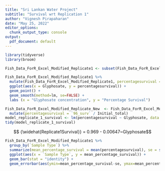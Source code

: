 ```yaml
---
title: "Sri Lankan Water Project"
subtitle: "Survival wrt Replication 1"
author: "Vignesh Pirapaharan"
date: "May 25, 2022"
editor_options: 
  chunk_output_type: console
output:
  pdf_document: default
---
```


```r
library(tidyverse)
library(broom)
```

```r
Fish_Data_ForR_Excel_Modified_Replicate1 <- subset(Fish_Data_ForR_Excel_Modified_Replicate1,`48_surv`!= 0)
```

```r
Fish_Data_ForR_Excel_Modified_Replicate1 %>%
  mutate(Fish_Data_ForR_Excel_Modified_Replicate1, percentagesurvival = `96_surv` / Initial_total) %>%
  ggplot(aes(x = Glyphosate, y = percentagesurvival)) +
  geom_point() +
  geom_smooth(method=lm, se=FALSE) +
  labs (x = "Glyphosate concentration", y = "Percentage Survival") 
```

```r
Fish_Data_ForR_Excel_Modified_Replicate_New  <- Fish_Data_ForR_Excel_Modified_Replicate1 %>%
  mutate(percentagesurvival = `96_surv` / Initial_total)
model_replicate_1_survival <- lm(percentagesurvival ~ Glyphosate, data = Fish_Data_ForR_Excel_Modified_Replicate_New)
tidy(model_replicate_1_survival)
```

$$ {\widehat{Replicate1Survival}} = 0.969 - 0.00647~Glyphosate$$

```r
Fish_Data_ForR_Excel_Modified_Replicate1 %>%
  group_by(`Sample Type`) %>%
  summarize(mean_percentage_survival = mean(percentagesurvival), se = sd(percentagesurvival)/sqrt(39)) %>% 
  ggplot(aes(x = `Sample Type`, y = mean_percentage_survival)) +
  geom_bar(stat = "identity") +
  geom_errorbar(aes(ymin=mean_percentage_survival-se, ymax=mean_percentage_survival+se))
```
